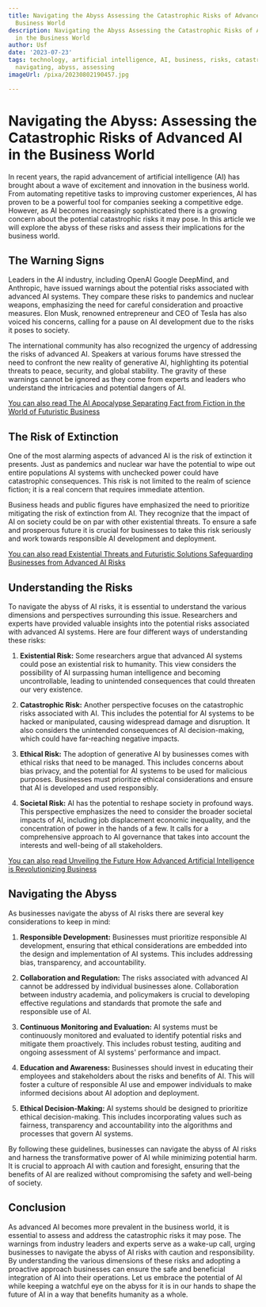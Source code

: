 ```yaml
---
title: Navigating the Abyss Assessing the Catastrophic Risks of Advanced AI in the
  Business World
description: Navigating the Abyss Assessing the Catastrophic Risks of Advanced AI
  in the Business World
author: Usf
date: '2023-07-23'
tags: technology, artificial intelligence, AI, business, risks, catastrophic, advanced,
  navigating, abyss, assessing
imageUrl: /pixa/20230802190457.jpg

---
```

# Navigating the Abyss: Assessing the Catastrophic Risks of Advanced AI in  the Business World

In  recent years, the rapid advancement of  artificial intelligence (AI) has brought about a wave of excitement and innovation in the business world. From automating repetitive tasks to improving  customer experiences, AI has proven  to be a powerful tool for companies seeking a competitive edge. However, as AI becomes increasingly sophisticated there is a growing  concern about the potential catastrophic risks it may pose.  In this article we will explore the abyss of these risks and assess their implications for the business world.

## The Warning Signs

Leaders  in the AI industry, including OpenAI Google DeepMind, and Anthropic,  have issued warnings about the potential risks associated with advanced AI  systems. They compare these risks to pandemics  and nuclear weapons, emphasizing the need for careful  consideration and proactive  measures. Elon Musk, renowned entrepreneur and CEO of Tesla has also voiced his  concerns, calling  for  a pause  on AI development  due  to the risks it poses to society.

The international community has also recognized the  urgency of addressing the risks of advanced AI. Speakers at various forums have stressed the need to confront the new reality of generative AI, highlighting its potential threats to peace, security, and  global  stability. The  gravity of these warnings cannot be ignored  as they come from experts and  leaders who understand the intricacies and potential dangers of AI.

[You can also read The AI Apocalypse  Separating Fact from Fiction in the World of Futuristic Business](The%20AI%20Apocalypse%20Separating%20Fact%20from%20Fiction%20in%20the%20World%20of%20Futuristic%20Business)


## The Risk of  Extinction

One of the most  alarming aspects of advanced AI is the risk of  extinction it presents. Just as pandemics and nuclear war have the potential to wipe out entire  populations AI systems with unchecked power could have catastrophic consequences. This  risk is not limited to the  realm of  science fiction; it is a real concern  that requires immediate attention.

Business heads and public figures have emphasized the need to prioritize mitigating the  risk of extinction  from AI. They recognize  that the impact of AI on society could be on par with other existential  threats. To ensure a safe and prosperous future it  is crucial for businesses to take this risk seriously  and work  towards responsible AI development and deployment.

[You  can also read Existential Threats and Futuristic Solutions Safeguarding Businesses from Advanced AI Risks](Existential%20Threats%20and%20Futuristic%20Solutions%20Safeguarding%20Businesses%20from%20Advanced%20AI%20Risks)


## Understanding the Risks

To navigate the abyss of AI risks, it is essential to understand the various dimensions  and  perspectives surrounding this issue. Researchers and experts have provided valuable insights into the potential risks  associated with advanced AI systems. Here are four different ways of understanding  these risks:

1. **Existential Risk:** Some researchers argue that advanced AI systems could pose an existential risk  to humanity. This view  considers the possibility of AI surpassing  human intelligence and becoming uncontrollable, leading to unintended consequences that could threaten our very  existence.

2. **Catastrophic Risk:** Another perspective focuses  on the catastrophic risks  associated with AI. This includes the potential for AI systems to be hacked or  manipulated, causing widespread damage and disruption. It also considers the unintended consequences  of AI decision-making, which  could have far-reaching negative  impacts.

3. **Ethical Risk:** The  adoption of generative  AI by businesses comes with ethical risks that need to be managed. This includes concerns about bias privacy, and the potential for AI systems to be used for malicious purposes. Businesses must prioritize ethical considerations and ensure that AI is developed and used responsibly.

4. **Societal Risk:** AI has the potential to reshape society in profound ways. This perspective emphasizes the need to consider the broader societal impacts of AI,  including job displacement economic inequality, and the concentration of power in the hands of a  few. It calls for a comprehensive approach  to AI governance that takes into account the interests and  well-being of all stakeholders.

[You can also read Unveiling  the  Future How  Advanced Artificial Intelligence is Revolutionizing Business](Unveiling%20the%20Future%20How%20Advanced%20Artificial%20Intelligence%20is%20Revolutionizing%20Business)


## Navigating  the Abyss

As businesses  navigate the abyss of AI risks there are several key considerations to keep in mind:

1. **Responsible Development:** Businesses must prioritize  responsible AI  development, ensuring that ethical considerations are embedded into the design and implementation of AI systems. This includes addressing bias, transparency, and accountability.

2. **Collaboration and  Regulation:** The risks associated with advanced AI cannot be addressed by individual  businesses alone. Collaboration between industry academia, and policymakers is crucial  to  developing effective regulations and standards that promote  the safe and responsible use of AI.

3. **Continuous Monitoring and Evaluation:** AI systems must be continuously monitored and evaluated  to identify potential risks and mitigate them proactively. This  includes robust testing, auditing and ongoing assessment of AI systems' performance and impact.

4. **Education and Awareness:** Businesses should invest in educating their employees and stakeholders about the risks and benefits of AI. This will foster a culture of responsible AI  use and  empower individuals to make informed decisions about AI adoption and deployment.

5. **Ethical  Decision-Making:** AI systems  should be designed to prioritize ethical  decision-making. This includes incorporating values such as fairness, transparency and accountability into the  algorithms  and processes that govern AI systems.

By following these guidelines, businesses can navigate the abyss of AI risks and harness  the transformative power of AI while  minimizing potential harm. It is crucial to approach  AI  with caution and foresight, ensuring that  the benefits of AI are realized without compromising the  safety and well-being of society.

## Conclusion

As advanced AI becomes more prevalent in the business world, it is essential to assess and address  the catastrophic risks it may pose. The warnings from  industry leaders and experts  serve as a wake-up call, urging businesses to navigate the abyss of AI risks with caution and responsibility. By understanding the various dimensions of these  risks and adopting a proactive approach businesses can ensure the safe and beneficial integration of AI into their operations. Let us embrace the potential of AI while  keeping a  watchful eye on the abyss for it  is in our hands to shape the future of AI in  a way that benefits humanity  as a whole.
